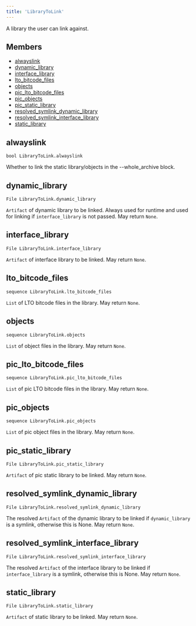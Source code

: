 ```yaml
---
title: 'LibraryToLink'
---
```




A library the user can link against.

## Members

- [alwayslink](#alwayslink)
- [dynamic\_library](#dynamic_library)
- [interface\_library](#interface_library)
- [lto\_bitcode\_files](#lto_bitcode_files)
- [objects](#objects)
- [pic\_lto\_bitcode\_files](#pic_lto_bitcode_files)
- [pic\_objects](#pic_objects)
- [pic\_static\_library](#pic_static_library)
- [resolved\_symlink\_dynamic\_library](#resolved_symlink_dynamic_library)
- [resolved\_symlink\_interface\_library](#resolved_symlink_interface_library)
- [static\_library](#static_library)

## alwayslink

```
bool LibraryToLink.alwayslink
```

 Whether to link the static library/objects in the --whole\_archive block.



## dynamic\_library

```
File LibraryToLink.dynamic_library
```

 `Artifact` of dynamic library to be linked. Always used for runtime and used for linking if `interface_library` is not passed.
 May return `None`.



## interface\_library

```
File LibraryToLink.interface_library
```

 `Artifact` of interface library to be linked.
 May return `None`.



## lto\_bitcode\_files

```
sequence LibraryToLink.lto_bitcode_files
```

 `List` of LTO bitcode files in the library.
 May return `None`.



## objects

```
sequence LibraryToLink.objects
```

 `List` of object files in the library.
 May return `None`.



## pic\_lto\_bitcode\_files

```
sequence LibraryToLink.pic_lto_bitcode_files
```

 `List` of pic LTO bitcode files in the library.
 May return `None`.



## pic\_objects

```
sequence LibraryToLink.pic_objects
```

 `List` of pic object files in the library.
 May return `None`.



## pic\_static\_library

```
File LibraryToLink.pic_static_library
```

 `Artifact` of pic static library to be linked.
 May return `None`.



## resolved\_symlink\_dynamic\_library

```
File LibraryToLink.resolved_symlink_dynamic_library
```

 The resolved `Artifact` of the dynamic library to be linked if `dynamic_library` is a symlink, otherwise this is None.
 May return `None`.



## resolved\_symlink\_interface\_library

```
File LibraryToLink.resolved_symlink_interface_library
```

 The resolved `Artifact` of the interface library to be linked if `interface_library` is a symlink, otherwise this is None.
 May return `None`.



## static\_library

```
File LibraryToLink.static_library
```

 `Artifact` of static library to be linked.
 May return `None`.
